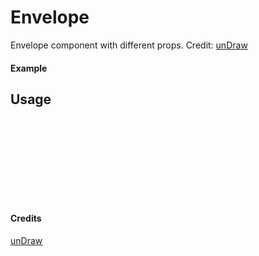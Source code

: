 
<Meta of={Envelope} title="unDraw/Envelope" />

# Envelope

Envelope component with different props.
Credit: [unDraw](https://undraw.co/illustrations)

#### Example

<Canvas of={Envelope.Primary} />

## Usage

```ts
import { Envelope } from "yadl-ui";

const Example = () => {
  return (
      <Envelope />
  );
};

export default Example;
```

#### Credits
[unDraw](https://undraw.co/illustrations)
